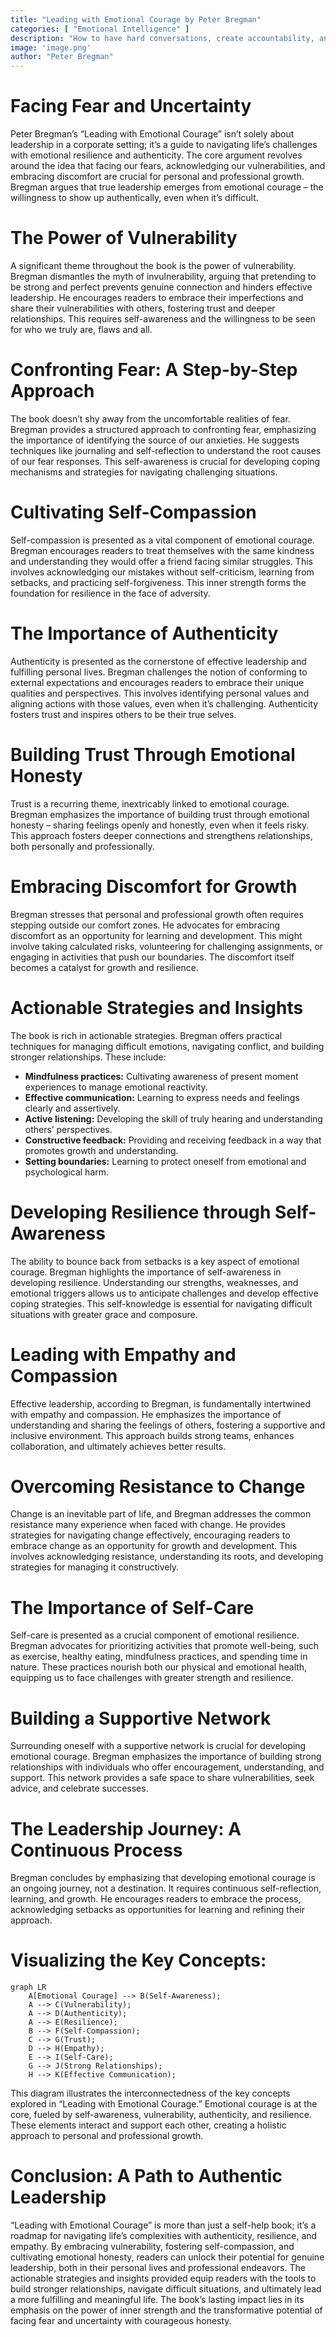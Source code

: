 ```yaml
---
title: "Leading with Emotional Courage by Peter Bregman"
categories: [ "Emotional Intelligence" ]
description: "How to have hard conversations, create accountability, and inspire action"
image: 'image.png'
author: "Peter Bregman"
---
```

# Facing Fear and Uncertainty

Peter Bregman's "Leading with Emotional Courage" isn't solely about leadership in a corporate setting; it's a guide to navigating life's challenges with emotional resilience and authenticity.  The core argument revolves around the idea that facing our fears, acknowledging our vulnerabilities, and embracing discomfort are crucial for personal and professional growth.  Bregman argues that true leadership emerges from emotional courage – the willingness to show up authentically, even when it’s difficult.

# The Power of Vulnerability

A significant theme throughout the book is the power of vulnerability. Bregman dismantles the myth of invulnerability, arguing that pretending to be strong and perfect prevents genuine connection and hinders effective leadership.  He encourages readers to embrace their imperfections and share their vulnerabilities with others, fostering trust and deeper relationships. This requires self-awareness and the willingness to be seen for who we truly are, flaws and all.

# Confronting Fear: A Step-by-Step Approach

The book doesn't shy away from the uncomfortable realities of fear.  Bregman provides a structured approach to confronting fear, emphasizing the importance of identifying the source of our anxieties. He suggests techniques like journaling and self-reflection to understand the root causes of our fear responses. This self-awareness is crucial for developing coping mechanisms and strategies for navigating challenging situations.

# Cultivating Self-Compassion

Self-compassion is presented as a vital component of emotional courage.  Bregman encourages readers to treat themselves with the same kindness and understanding they would offer a friend facing similar struggles. This involves acknowledging our mistakes without self-criticism, learning from setbacks, and practicing self-forgiveness.  This inner strength forms the foundation for resilience in the face of adversity.


#  The Importance of Authenticity

Authenticity is presented as the cornerstone of effective leadership and fulfilling personal lives.  Bregman challenges the notion of conforming to external expectations and encourages readers to embrace their unique qualities and perspectives. This involves identifying personal values and aligning actions with those values, even when it’s challenging.  Authenticity fosters trust and inspires others to be their true selves.

# Building Trust Through Emotional Honesty

Trust is a recurring theme, inextricably linked to emotional courage.  Bregman emphasizes the importance of building trust through emotional honesty – sharing feelings openly and honestly, even when it feels risky. This approach fosters deeper connections and strengthens relationships, both personally and professionally.

#  Embracing Discomfort for Growth

Bregman stresses that personal and professional growth often requires stepping outside our comfort zones.  He advocates for embracing discomfort as an opportunity for learning and development.  This might involve taking calculated risks, volunteering for challenging assignments, or engaging in activities that push our boundaries. The discomfort itself becomes a catalyst for growth and resilience.

#  Actionable Strategies and Insights

The book is rich in actionable strategies.  Bregman offers practical techniques for managing difficult emotions, navigating conflict, and building stronger relationships.  These include:

* **Mindfulness practices:**  Cultivating awareness of present moment experiences to manage emotional reactivity.
* **Effective communication:**  Learning to express needs and feelings clearly and assertively.
* **Active listening:**  Developing the skill of truly hearing and understanding others' perspectives.
* **Constructive feedback:**  Providing and receiving feedback in a way that promotes growth and understanding.
* **Setting boundaries:**  Learning to protect oneself from emotional and psychological harm.

#  Developing Resilience through Self-Awareness

The ability to bounce back from setbacks is a key aspect of emotional courage.  Bregman highlights the importance of self-awareness in developing resilience. Understanding our strengths, weaknesses, and emotional triggers allows us to anticipate challenges and develop effective coping strategies. This self-knowledge is essential for navigating difficult situations with greater grace and composure.

#  Leading with Empathy and Compassion

Effective leadership, according to Bregman, is fundamentally intertwined with empathy and compassion.  He emphasizes the importance of understanding and sharing the feelings of others, fostering a supportive and inclusive environment. This approach builds strong teams, enhances collaboration, and ultimately achieves better results.


#  Overcoming Resistance to Change

Change is an inevitable part of life, and Bregman addresses the common resistance many experience when faced with change.  He provides strategies for navigating change effectively, encouraging readers to embrace change as an opportunity for growth and development. This involves acknowledging resistance, understanding its roots, and developing strategies for managing it constructively.


# The Importance of Self-Care

Self-care is presented as a crucial component of emotional resilience. Bregman advocates for prioritizing activities that promote well-being, such as exercise, healthy eating, mindfulness practices, and spending time in nature. These practices nourish both our physical and emotional health, equipping us to face challenges with greater strength and resilience.

#  Building a Supportive Network

Surrounding oneself with a supportive network is crucial for developing emotional courage.  Bregman emphasizes the importance of building strong relationships with individuals who offer encouragement, understanding, and support. This network provides a safe space to share vulnerabilities, seek advice, and celebrate successes.

#  The Leadership Journey: A Continuous Process

Bregman concludes by emphasizing that developing emotional courage is an ongoing journey, not a destination.  It requires continuous self-reflection, learning, and growth.  He encourages readers to embrace the process, acknowledging setbacks as opportunities for learning and refining their approach.

#  Visualizing the Key Concepts:

```mermaid
graph LR
    A[Emotional Courage] --> B(Self-Awareness);
    A --> C(Vulnerability);
    A --> D(Authenticity);
    A --> E(Resilience);
    B --> F(Self-Compassion);
    C --> G(Trust);
    D --> H(Empathy);
    E --> I(Self-Care);
    G --> J(Strong Relationships);
    H --> K(Effective Communication);
```

This diagram illustrates the interconnectedness of the key concepts explored in "Leading with Emotional Courage."  Emotional courage is at the core, fueled by self-awareness, vulnerability, authenticity, and resilience.  These elements interact and support each other, creating a holistic approach to personal and professional growth.


# Conclusion: A Path to Authentic Leadership

"Leading with Emotional Courage" is more than just a self-help book; it's a roadmap for navigating life's complexities with authenticity, resilience, and empathy.  By embracing vulnerability, fostering self-compassion, and cultivating emotional honesty, readers can unlock their potential for genuine leadership, both in their personal lives and professional endeavors.  The actionable strategies and insights provided equip readers with the tools to build stronger relationships, navigate difficult situations, and ultimately lead a more fulfilling and meaningful life.  The book's lasting impact lies in its emphasis on the power of inner strength and the transformative potential of facing fear and uncertainty with courageous honesty.

